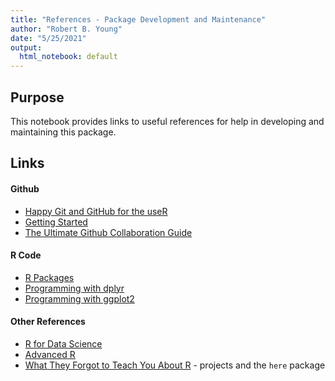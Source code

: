 ```yaml
---
title: "References - Package Development and Maintenance"
author: "Robert B. Young"
date: "5/25/2021"
output:
  html_notebook: default
---
```


## Purpose

This notebook provides links to useful references for help in developing and maintaining this package.


## Links

#### Github

* [Happy Git and GitHub for the useR](https://happygitwithr.com/)
* [Getting Started](https://docs.github.com/en/github/getting-started-with-github/quickstart)
* [The Ultimate Github Collaboration Guide](https://medium.com/@jonathanmines/the-ultimate-github-collaboration-guide-df816e98fb67)


#### R Code

* [R Packages](https://r-pkgs.org/)
* [Programming with dplyr](https://dplyr.tidyverse.org/articles/programming.html)
* [Programming with ggplot2](https://rpubs.com/hadley/97970)


#### Other References

* [R for Data Science](https://r4ds.had.co.nz/)
* [Advanced R](https://adv-r.hadley.nz/)
* [What They Forgot to Teach You About R](https://rstats.wtf/index.html) - projects and the `here` package

